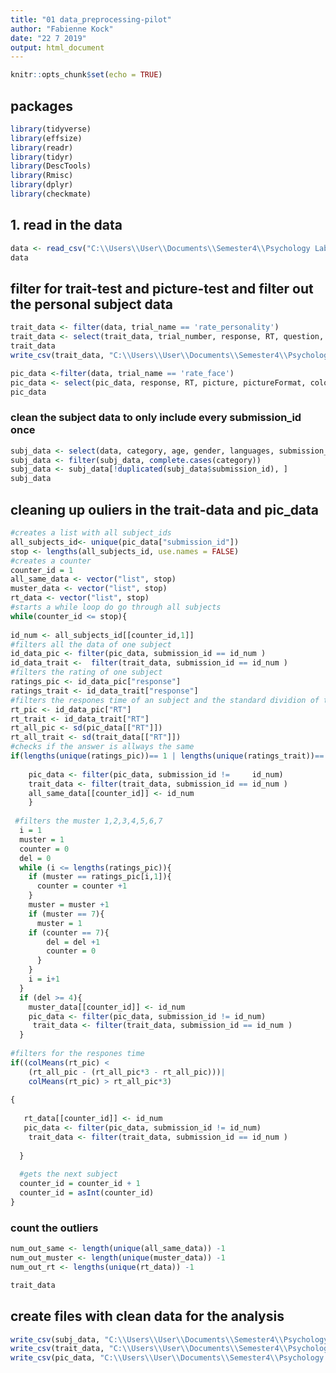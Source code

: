 ```yaml
---
title: "01 data_preprocessing-pilot"
author: "Fabienne Kock"
date: "22 7 2019"
output: html_document
---
```


```r
knitr::opts_chunk$set(echo = TRUE)
```

## packages
```r
library(tidyverse)
library(effsize)
library(readr)
library(tidyr)
library(DescTools)
library(Rmisc)
library(dplyr)
library(checkmate)
```


## 1. read in the data
```r
data <- read_csv("C:\\Users\\User\\Documents\\Semester4\\Psychology Lab\\XPLabFinal\\data\\02 main\\raw\\results_2019-22-07.csv")
data
```
## filter for trait-test and picture-test and filter out the personal subject data
```r
trait_data <- filter(data, trial_name == 'rate_personality')
trait_data <- select(trait_data, trial_number, response, RT, question, timeSpent, submission_id)
trait_data
write_csv(trait_data, "C:\\Users\\User\\Documents\\Semester4\\Psychology Lab\\XPLabFinal\\data\\02 main\\clean\\S4a_data_test.csv")
```
```r
pic_data <-filter(data, trial_name == 'rate_face')
pic_data <- select(pic_data, response, RT, picture, pictureFormat, color, category, timeSpent, submission_id)
pic_data
```

### clean the subject data to only include every submission_id once
```r

subj_data <- select(data, category, age, gender, languages, submission_id)
subj_data <- filter(subj_data, complete.cases(category))
subj_data <- subj_data[!duplicated(subj_data$submission_id), ]
subj_data
```
## cleaning up ouliers in the trait-data and pic_data

```r
#creates a list with all subject_ids
all_subjects_id<- unique(pic_data["submission_id"])
stop <- lengths(all_subjects_id, use.names = FALSE)
#creates a counter 
counter_id = 1
all_same_data <- vector("list", stop)
muster_data <- vector("list", stop)
rt_data <- vector("list", stop)
#starts a while loop do go through all subjects
while(counter_id <= stop){
  
id_num <- all_subjects_id[[counter_id,1]]
#filters all the data of one subject
id_data_pic <- filter(pic_data, submission_id == id_num )
id_data_trait <-  filter(trait_data, submission_id == id_num )
#filters the rating of one subject
ratings_pic <- id_data_pic["response"]
ratings_trait <- id_data_trait["response"]
#filters the respones time of an subject and the standard dividion of the respones time of all subejects 
rt_pic <- id_data_pic["RT"]
rt_trait <- id_data_trait["RT"]
rt_all_pic <- sd(pic_data[["RT"]])
rt_all_trait <- sd(trait_data[["RT"]])
#checks if the answer is allways the same
if(lengths(unique(ratings_pic))== 1 | lengths(unique(ratings_trait))== 1) {
  
    pic_data <- filter(pic_data, submission_id !=     id_num)
    trait_data <- filter(trait_data, submission_id == id_num )
    all_same_data[[counter_id]] <- id_num 
    }
    
 #filters the muster 1,2,3,4,5,6,7
  i = 1
  muster = 1
  counter = 0
  del = 0
  while (i <= lengths(ratings_pic)){
    if (muster == ratings_pic[i,1]){
      counter = counter +1
    }
    muster = muster +1
    if (muster == 7){
      muster = 1
    if (counter == 7){
        del = del +1
        counter = 0
      }
    }
    i = i+1
  }
  if (del >= 4){
    muster_data[[counter_id]] <- id_num
    pic_data <- filter(pic_data, submission_id != id_num)
     trait_data <- filter(trait_data, submission_id == id_num )
  }
  
#filters for the respones time 
if((colMeans(rt_pic) < 
    (rt_all_pic - (rt_all_pic*3 - rt_all_pic)))| 
    colMeans(rt_pic) > rt_all_pic*3)
  
{
  
   rt_data[[counter_id]] <- id_num
   pic_data <- filter(pic_data, submission_id != id_num)
    trait_data <- filter(trait_data, submission_id == id_num )
    
  }
  
  #gets the next subject
  counter_id = counter_id + 1
  counter_id = asInt(counter_id)
}
```

### count the outliers


```r
num_out_same <- length(unique(all_same_data)) -1
num_out_muster <- length(unique(muster_data)) -1
num_out_rt <- lengths(unique(rt_data)) -1
```

```r
trait_data
```

## create files with clean data for the analysis
```r
write_csv(subj_data, "C:\\Users\\User\\Documents\\Semester4\\Psychology Lab\\XPLabFinal\\data\\02 main\\clean\\Subject_data.csv")
write_csv(trait_data, "C:\\Users\\User\\Documents\\Semester4\\Psychology Lab\\XPLabFinal\\data\\02 main\\clean\\S4a_data.csv")
write_csv(pic_data, "C:\\Users\\User\\Documents\\Semester4\\Psychology Lab\\XPLabFinal\\data\\02 main\\clean\\S1_data.csv")
```


